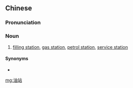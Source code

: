 ==Chinese==
{{zh-forms}}

===Pronunciation===
{{zh-pron
|m=yóuzhàn
|c=jau4 zaam6
|cat=n
}}

===Noun===
{{zh-noun}}

# {{lb|zh|chiefly|Cantonese}} [[filling station]], [[gas station]], [[petrol station]], [[service station]]

====Synonyms====
* {{zh-l|加油站}}

[[mg:油站]]